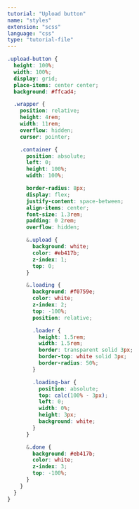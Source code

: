 ```yaml
---
tutorial: "Upload button"
name: "styles"
extension: "scss"
language: "css"
type: "tutorial-file"
---
```


```css
.upload-button {
  height: 100%;
  width: 100%; 
  display: grid;
  place-items: center center;      
  background: #ffcad4;

  .wrapper {
    position: relative;
    height: 4rem;
    width: 11rem;
    overflow: hidden;
    cursor: pointer;

    .container {
      position: absolute;
      left: 0;
      height: 100%;
      width: 100%;

      border-radius: 8px;
      display: flex;
      justify-content: space-between;
      align-items: center;
      font-size: 1.3rem;
      padding: 0 2rem;
      overflow: hidden;

      &.upload {
        background: white;
        color: #eb417b;
        z-index: 1;
        top: 0;
      }

      &.loading {
        background: #f0759e;
        color: white;
        z-index: 2;
        top: -100%;
        position: relative;

        .loader {
          height: 1.5rem;
          width: 1.5rem;
          border: transparent solid 3px;
          border-top: white solid 3px;
          border-radius: 50%;
        }

        .loading-bar {
          position: absolute;
          top: calc(100% - 3px);
          left: 0;
          width: 0%;
          height: 3px;
          background: white;
        }
      }

      &.done {
        background: #eb417b;
        color: white;
        z-index: 3;
        top: -100%;
      }
    }
  }
}
```